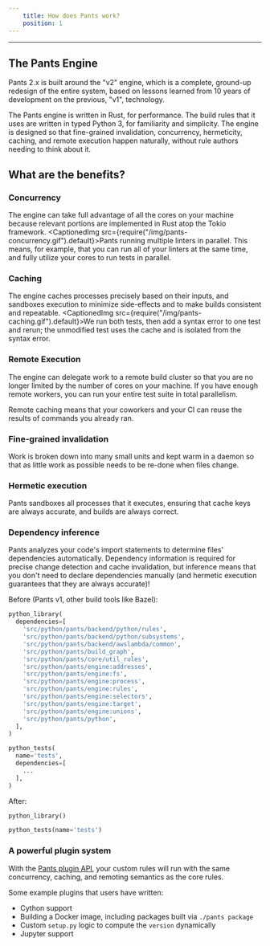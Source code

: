 ```yaml
---
    title: How does Pants work?
    position: 1
---
```




---

## The Pants Engine
Pants 2.x is built around the "v2" engine, which is a complete, ground-up redesign of the entire system, based on lessons learned from 10 years of development on the previous, "v1", technology.

The Pants engine is written in Rust, for performance. The build rules that it uses are written in typed Python 3, for familiarity and simplicity. The engine is designed so that fine-grained invalidation, concurrency, hermeticity, caching, and remote execution happen naturally, without rule authors needing to think about it.
## What are the benefits?
### Concurrency

The engine can take full advantage of all the cores on your machine because relevant portions are implemented in Rust atop the Tokio framework.
<CaptionedImg src={require("/img/pants-concurrency.gif").default}>Pants running multiple linters in parallel.</CaptionedImg>
This means, for example, that you can run all of your linters at the same time, and fully utilize your cores to run tests in parallel.

### Caching

The engine caches processes precisely based on their inputs, and sandboxes execution to minimize side-effects and to make builds consistent and repeatable.
<CaptionedImg src={require("/img/pants-caching.gif").default}>We run both tests, then add a syntax error to one test and rerun; the unmodified test uses the cache and is isolated from the syntax error.</CaptionedImg>
### Remote Execution

The engine can delegate work to a remote build cluster so that you are no longer limited by the number of cores on your machine. If you have enough remote workers, you can run your entire test suite in total parallelism.

Remote caching means that your coworkers and your CI can reuse the results of commands you already ran.

### Fine-grained invalidation

Work is broken down into many small units and kept warm in a daemon so that as little work as possible needs to be re-done when files change.

### Hermetic execution

Pants sandboxes all processes that it executes, ensuring that cache keys are always accurate, and builds are always correct.

### Dependency inference

Pants analyzes your code's import statements to determine files' dependencies automatically. Dependency information is required for precise change detection and cache invalidation, but inference means that you don't need to declare dependencies manually (and hermetic execution guarantees that they are always accurate)!

Before (Pants v1, other build tools like Bazel):
```python title="BUILD"
python_library(
  dependencies=[
    'src/python/pants/backend/python/rules',
    'src/python/pants/backend/python/subsystems',
    'src/python/pants/backend/awslambda/common',
    'src/python/pants/build_graph',
    'src/python/pants/core/util_rules',
    'src/python/pants/engine:addresses',
    'src/python/pants/engine:fs',
    'src/python/pants/engine:process',
    'src/python/pants/engine:rules',
    'src/python/pants/engine:selectors',
    'src/python/pants/engine:target',
    'src/python/pants/engine:unions',
    'src/python/pants/python',
  ],
)

python_tests(
  name='tests',
  dependencies=[
    ...
  ],
)
```

After:
```python title="BUILD"
python_library()

python_tests(name='tests')
```

### A powerful plugin system

With the [Pants plugin API](../writing-plugins/overview.mdx), your custom rules will run with the same concurrency, caching, and remoting semantics as the core rules.

Some example plugins that users have written:

* Cython support
* Building a Docker image, including packages built via `./pants package`
* Custom `setup.py` logic to compute the `version` dynamically
* Jupyter support